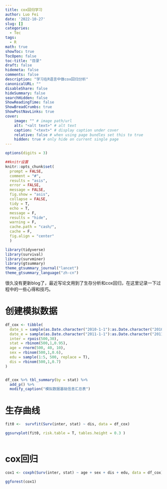 ```yaml
---
title: cox回归学习
author: Luo Fei
date: '2022-10-27'
slug: []
categories:
  - Tec
tags:
  - R
math: true
showToc: true
TocOpen: false
toc-title: "目录"
draft: false
hidemeta: false
comments: false
description: "学习在R语言中做cox回归分析"
canonicalURL: ""
disableShare: false
hideSummary: false
searchHidden: false
ShowReadingTime: false
ShowBreadCrumbs: true
ShowPostNavLinks: true
cover:
    image: "" # image path/url
    alt: "<alt text>" # alt text
    caption: "<text>" # display caption under cover
    relative: false # when using page bundles set this to true
    hidden: true # only hide on current single page      
---
```



```r
options(digits = 3)

##knitr设置
knitr::opts_chunk$set(
  prompt = FALSE,
  comment = "#",
  results = "asis",
  error = FALSE,
  message = FALSE,
  fig.show = "asis",
  collapse = FALSE,
  tidy = T,
  echo = T,
  message = F,
  results = "hide",
  warning = F,
  cache.path = "cash/",
  cache = F,
  fig.align = "center"
  )

```

```r
library(tidyverse)
library(survival)
library(survminer)
library(gtsummary)
theme_gtsummary_journal("lancet")
theme_gtsummary_language("zh-cn")
```

很久没有更新blog了，最近写论文用到了生存分析和cox回归，在这里记录一下过程中的一些心得和技巧。

# 创建模拟数据

```r
df_cox <- tibble(
  date_s = sample(as.Date.character("2010-1-1"):as.Date.character("2010-12-31"),500, replace = T),
  date_e = sample(as.Date.character("2011-1-1"):as.Date.character("2011-12-31"),500, replace = T),
  inter = rpois(500,30),
  stat = rbinom(500,1,0.95),
  age = rnorm(500, 40, 10),
  sex = rbinom(500,1,0.6),
  edu = sample(1:5, 500, replace = T),
  dis = rbinom(500,1,0.7)
)


df_cox %>% tbl_summary(by = stat) %>% 
  add_p() %>% 
  modify_caption("模拟数据基础信息汇总表")


```

# 生存曲线

```r

fit0 <-  survfit(Surv(inter, stat) ~ dis, data = df_cox)

ggsurvplot(fit0, risk.table = T, tables.height = 0.3 )



```
# cox回归

```r
cox1 <- coxph(Surv(inter, stat) ~ age + sex + dis + edu, data = df_cox)

ggforest(cox1)
```

